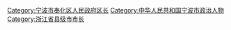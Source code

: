 [[Category:宁波市奉化区人民政府区长|Category:宁波市奉化区人民政府区长]]
[[Category:中华人民共和国宁波市政治人物|Category:中华人民共和国宁波市政治人物]]
[[Category:浙江省县级市市长|Category:浙江省县级市市长]]
